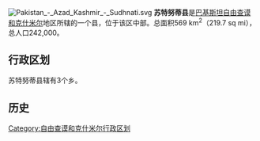 [[File:Pakistan_-_Azad_Kashmir_-_Sudhnati.svg|thumb]]
'''苏特努蒂县'''是[[巴基斯坦|巴基斯坦]][[自由查谟和克什米尔|自由查谟和克什米尔]]地区所辖的一个县，位于该区中部。总面积569 km<sup>2</sup>（219.7 sq mi），总人口242,000。

== 行政区划 ==
苏特努蒂县辖有3个乡。

== 历史 ==


{{自由克什米尔}}

[[Category:自由查谟和克什米尔行政区划|Category:自由查谟和克什米尔行政区划]]